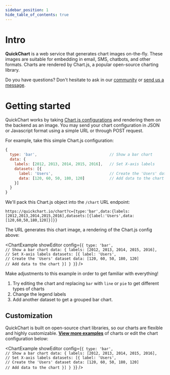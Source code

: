 ```yaml
---
sidebar_position: 1
hide_table_of_contents: true
---
```



# Intro

**QuickChart** is a web service that generates chart images on-the-fly. These images are suitable for embedding in email, SMS, chatbots, and other formats. Charts are rendered by Chart.js, a popular open-source charting library.

Do you have questions? Don't hesitate to ask in our [community](https://community.quickchart.io) or [send us a message](mailto:support@quickchart.io).

# Getting started

QuickChart works by taking [Chart.js configurations](https://www.chartjs.org/docs/2.9.4/getting-started/) and rendering them on the backend as an image. You may send your chart configuration in JSON or Javascript format using a simple URL or through POST request.

For example, take this simple Chart.js configuration:

```javascript
{
  type: 'bar',                                // Show a bar chart
  data: {
    labels: [2012, 2013, 2014, 2015, 2016],   // Set X-axis labels
    datasets: [{
      label: 'Users',                         // Create the 'Users' dataset
      data: [120, 60, 50, 180, 120]           // Add data to the chart
    }]
  }
}
```

We'll pack this Chart.js object into the `/chart` URL endpoint:

```
https://quickchart.io/chart?c={type:'bar',data:{labels:[2012,2013,2014,2015,2016],datasets:[{label:'Users',data:[120,60,50,180,120]}]}}
```

The URL generates this chart image, a rendering of the Chart.js config above:

<ChartExample
  showEditor
  config={`{
  type: 'bar',                                // Show a bar chart
  data: {
    labels: [2012, 2013, 2014, 2015, 2016],   // Set X-axis labels
    datasets: [{
      label: 'Users',                         // Create the 'Users' dataset
      data: [120, 60, 50, 180, 120]           // Add data to the chart
    }]
  }
}`}
/>

Make adjustments to this example in order to get familiar with everything!

1. Try editing the chart and replacing `bar` with `line` or `pie` to get different types of charts
2. Change the legend labels
3. Add another dataset to get a grouped bar chart.

## Customization

QuickChart is built on open-source chart libraries, so our charts are flexible and highly customizable. **[View more examples](https://quickchart.io/gallery/)** of charts or edit the chart configuration below:

<ChartExample
  showEditor
  config={`{
  type: 'bar',                                // Show a bar chart
  data: {
    labels: [2012, 2013, 2014, 2015, 2016],   // Set X-axis labels
    datasets: [{
      label: 'Users',                         // Create the 'Users' dataset
      data: [120, 60, 50, 180, 120]           // Add data to the chart
    }]
  }
}`}
/>
